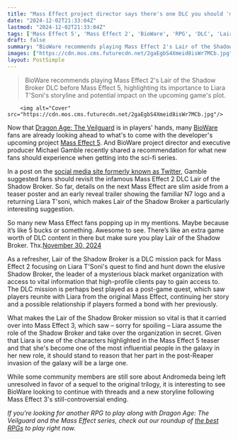 ```yaml
---
title: "Mass Effect project director says there's one DLC you should 'make sure you play'"
date: "2024-12-02T21:33:04Z"
lastmod: "2024-12-02T21:33:04Z"
tags: ['Mass Effect 5', 'Mass Effect 2', 'BioWare', 'RPG', 'DLC', 'Lair of the Shadow Broker', 'Sci-Fi']
draft: false
summary: "BioWare recommends playing Mass Effect 2's Lair of the Shadow Broker DLC before Mass Effect 5,  highlighting its importance to Liara T'Soni's storyline and potential impact on the upcoming game's plot."
images: ["https://cdn.mos.cms.futurecdn.net/2gaEgbS4Xmeid8isWr7MCb.jpg"]
layout: PostSimple
---
```

> BioWare recommends playing Mass Effect 2's Lair of the Shadow Broker DLC before Mass Effect 5,  highlighting its importance to Liara T'Soni's storyline and potential impact on the upcoming game's plot.


        <img alt="Cover" src="https://cdn.mos.cms.futurecdn.net/2gaEgbS4Xmeid8isWr7MCb.jpg"/>
        
Now that [Dragon Age: The Veilguard](https://www.gamesradar.com/dragon-age-the-veilguard/) is in players' hands, many [BioWare](https://www.gamesradar.com/tag/bioware/) fans are already looking ahead to what's to come with the developer's upcoming project [Mass Effect 5](https://www.gamesradar.com/mass-effect-5-guide/). And BioWare project director and executive producer Michael Gamble recently shared a recommendation for what new fans should experience when getting into the sci-fi series.

In a post on the [social media site formerly known as Twitter,](https://x.com/GambleMike/status/1862916932326039624) Gamble suggested fans should revisit the infamous Mass Effect 2 DLC Lair of the Shadow Broker. So far, details on the next Mass Effect are slim aside from a teaser poster and an early reveal trailer showing the familiar N7 logo and a returning Liara T'soni, which makes Lair of the Shadow Broker a particularly interesting suggestion.

So many new Mass Effect fans popping up in my mentions. Maybe because it’s like 5 bucks or something. Awesome to see. There’s like an extra game worth of DLC content in there but make sure you play Lair of the Shadow Broker. Thx.[November 30, 2024](https://twitter.com/GambleMike/status/1862916932326039624)

As a refresher, Lair of the Shadow Broker is a DLC mission pack for Mass Effect 2 focusing on Liara T'Soni's quest to find and hunt down the elusive Shadow Broker, the leader of a mysterious black market organization with access to vital information that high-profile clients pay to gain access to. The DLC mission is perhaps best played as a post-game quest, which saw players reunite with Liara from the original Mass Effect, continuing her story and a possible relationship if players formed a bond with her previously.

What makes the Lair of the Shadow Broker mission so vital is that it carried over into Mass Effect 3, which saw – sorry for spoiling – Liara assume the role of the Shadow Broker and take over the organization in secret. Given that Liara is one of the characters highlighted in the Mass Effect 5 teaser and that she's become one of the most influential people in the galaxy in her new role, it should stand to reason that her part in the post-Reaper invasion of the galaxy will be a large one.

While some community members are still sore about Andromeda being left unresolved in favor of a sequel to the original trilogy, it is interesting to see BioWare looking to continue with threads and a new storyline following Mass Effect 3's still-controversial ending.

*If you're looking for another RPG to play along with Dragon Age: The Veilguard and the Mass Effect series, check out our roundup of *[<em>the best RPGs</em>](https://www.gamesradar.com/best-rpg-games/)* to play right now.*
        